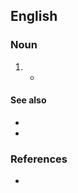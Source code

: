 {{also|stockingfeet}}
==English==

===Noun===
{{head|en|noun form|head=[[stocking]]-[[feet]]}}

# {{plural of|en|stocking-foot}}
#* {{RQ:Baum Wizard of Oz|passage=Dorothy stood up and found she was in her '''stocking-feet'''. For the Silver Shoes had fallen off in her flight through the air, and were lost forever in the desert.|23}}

====See also====
* {{l|en|in one's stockinged feet}}
* {{l|en|stockinged}}

===References===
* {{R:Lexico|in (one's) stocking feet}}